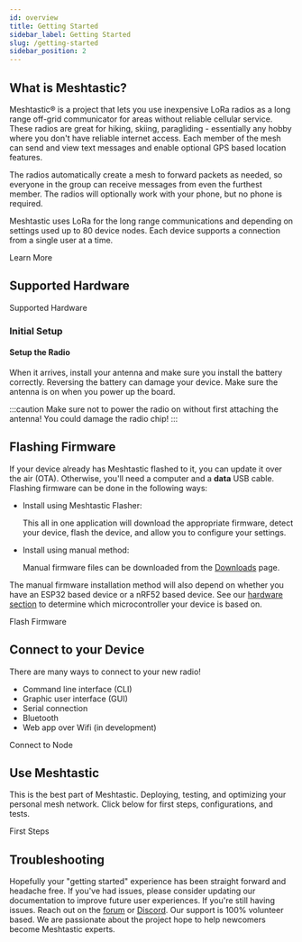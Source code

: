 ```yaml
---
id: overview
title: Getting Started
sidebar_label: Getting Started
slug: /getting-started
sidebar_position: 2
---
```



## What is Meshtastic?

Meshtastic® is a project that lets you use inexpensive LoRa radios as a long range off-grid communicator for areas without reliable cellular service. These radios are great for hiking, skiing, paragliding - essentially any hobby where you don't have reliable internet access. Each member of the mesh can send and view text messages and enable optional GPS based location features.

The radios automatically create a mesh to forward packets as needed, so everyone in the group can receive messages from even the furthest member. The radios will optionally work with your phone, but no phone is required.

Meshtastic uses LoRa for the long range communications and depending on settings used up to 80 device nodes. Each device supports a connection from a single user at a time.

<div className="indexCtasBody">
  <Link
    className={'button button--outline  button--lg cta--button'}
    to={'/docs/about'}
  >
    Learn More
  </Link>
</div>

## Supported Hardware

<div className="indexCtasBody">
  <Link
    className={'button button--outline  button--lg cta--button'}
    to={'/docs/category/supported-hardware'}
  >
    Supported Hardware
  </Link>
</div>

### Initial Setup

#### Setup the Radio

When it arrives, install your antenna and make sure you install the battery correctly. Reversing the battery can damage your device. Make sure the antenna is on when you power up the board.

:::caution
Make sure not to power the radio on without first attaching the antenna! You could damage the radio chip!
:::

## Flashing Firmware

If your device already has Meshtastic flashed to it, you can update it over the air (OTA). Otherwise, you'll need a computer and a **data** USB cable. Flashing firmware can be done in the following ways:

- Install using Meshtastic Flasher:

  This all in one application will download the appropriate firmware, detect your device, flash the device, and allow you to configure your settings.

- Install using manual method:

  Manual firmware files can be downloaded from the [Downloads](/downloads) page.

The manual firmware installation method will also depend on whether you have an ESP32 based device or a nRF52 based device. See our [hardware section](/docs/hardware) to determine which microcontroller your device is based on.

<div className="indexCtasBody">
  <Link
    className={'button button--outline  button--lg cta--button'}
    to={'/docs/getting-started/flashing-firmware'}
  >
    Flash Firmware
  </Link>
</div>

## Connect to your Device

There are many ways to connect to your new radio!

- Command line interface (CLI)
- Graphic user interface (GUI)
- Serial connection
- Bluetooth
- Web app over Wifi (in development)

<div className="indexCtasBody">
  <Link
    className={'button button--outline  button--lg cta--button'}
    to={'/docs/getting-started/first-steps/clients'}
  >
    Connect to Node
  </Link>
</div>

## Use Meshtastic

This is the best part of Meshtastic. Deploying, testing, and optimizing your personal mesh network. Click below for first steps, configurations, and tests.

<div className="indexCtasBody">
  <Link
    className={'button button--outline  button--lg cta--button'}
    to={'/docs/getting-started/first-steps'}
  >
    First Steps
  </Link>
</div>

## Troubleshooting

Hopefully your "getting started" experience has been straight forward and headache free. If you've had issues, please consider updating our documentation to improve future user experiences. If you're still having issues. Reach out on the [forum](https://meshtastic.discourse.group) or [Discord](https://discord.gg/ktMAKGBnBs). Our support is 100% volunteer based. We are passionate about the project hope to help newcomers become Meshtastic experts.
